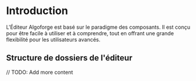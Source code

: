 
# Introduction

L'Éditeur Algoforge est basé sur le paradigme des composants.
Il est conçu pour être facile à utiliser et à comprendre, tout en offrant une grande flexibilité pour les utilisateurs avancés.

## Structure de dossiers de l'éditeur

<GitHubFolderStructure githubUrl="https://github.com/Bing-Chill-inc/Algoforge-main" pathToDisplay="src/front-editeur" />

// TODO: Add more content
